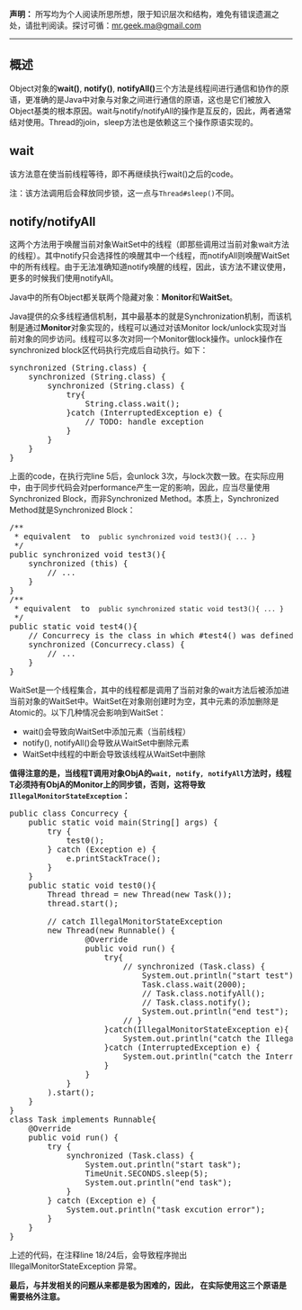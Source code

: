 **声明：** 所写均为个人阅读所思所想，限于知识层次和结构，难免有错误遗漏之处，请批判阅读。探讨可循：<mr.geek.ma@gmail.com>

* * *

## 概述

Object对象的**wait()**, **notify()**, **notifyAll()**三个方法是线程间进行通信和协作的原语，更准确的是Java中对象与对象之间进行通信的原语，这也是它们被放入Object基类的根本原因。wait与notify/notifyAll的操作是互反的，因此，两者通常结对使用。Thread的join，sleep方法也是依赖这三个操作原语实现的。<!--more-->

## wait

该方法意在使当前线程等待，即不再继续执行wait()之后的code。

<pre>注：该方法调用后会释放同步锁，这一点与<code>Thread#sleep()</code>不同。</pre>

## notify/notifyAll

这两个方法用于唤醒当前对象WaitSet中的线程（即那些调用过当前对象wait方法的线程）。其中notify只会选择性的唤醒其中一个线程，而notifyAll则唤醒WaitSet中的所有线程。由于无法准确知道notify唤醒的线程，因此，该方法不建议使用，更多的时候我们使用notifyAll。

Java中的所有Object都关联两个隐藏对象：**Monitor**和**WaitSet**。

Java提供的众多线程通信机制，其中最基本的就是Synchronization机制，而该机制是通过**Monitor**对象实现的，线程可以通过对该Monitor lock/unlock实现对当前对象的同步访问。线程可以多次对同一个Monitor做lock操作。unlock操作在synchronized block区代码执行完成后自动执行。如下：

<pre>synchronized (String.class) {
    synchronized (String.class) {
        synchronized (String.class) {
            try{
                String.class.wait();
            }catch (InterruptedException e) {
                // TODO: handle exception
            }
        }
    }
}</pre>

上面的code，在执行完line 5后，会unlock 3次，与lock次数一致。在实际应用中，由于同步代码会对performance产生一定的影响，因此，应当尽量使用Synchronized Block，而非Synchronized Method。本质上，Synchronized Method就是Synchronized Block：

<pre>/**
 * equivalent  to <code> public synchronized void test3(){ ... } </code>
 */
public synchronized void test3(){
    synchronized (this) {
        // ...
    }
}
/**
 * equivalent  to <code> public synchronized static void test3(){ ... } </code>
 */
public static void test4(){
    // Concurrecy is the class in which #test4() was defined 
    synchronized (Concurrecy.class) {
        // ...
    }
}</pre>

WaitSet是一个线程集合，其中的线程都是调用了当前对象的wait方法后被添加进当前对象的WaitSet中。WaitSet在对象刚创建时为空，其中元素的添加删除是Atomic的。以下几种情况会影响到WaitSet：

*   wait()会导致向WaitSet中添加元素（当前线程）
*   notify(), notifyAll()会导致从WaitSet中删除元素
*   WaitSet中线程的中断会导致该线程从WaitSet中删除

**值得注意的是，当线程T调用对象ObjA的`wait, notify, notifyAll`方法时，线程T必须持有ObjA的Monitor上的同步锁，否则，这将导致`IllegalMonitorStateException`：**

<pre>public class Concurrecy {
    public static void main(String[] args) {
        try {
            test0();
        } catch (Exception e) {
            e.printStackTrace();
        }
    }
    public static void test0(){
        Thread thread = new Thread(new Task());
        thread.start();

        // catch IllegalMonitorStateException
        new Thread(new Runnable() {
                @Override
                public void run() {
                    try{
                        // synchronized (Task.class) {
                            System.out.println("start test");
                            Task.class.wait(2000);
                            // Task.class.notifyAll();
                            // Task.class.notify();
                            System.out.println("end test");
                        // }
                    }catch(IllegalMonitorStateException e){
                        System.out.println("catch the IllegalMonitorStateException");
                    }catch (InterruptedException e) {
                        System.out.println("catch the InterruptedException");
                    }
                }
            }
        ).start();
    }
}
class Task implements Runnable{
    @Override
    public void run() {
        try {
            synchronized (Task.class) {
                System.out.println("start task");
                TimeUnit.SECONDS.sleep(5);
                System.out.println("end task");
            }           
        } catch (Exception e) {
            System.out.println("task excution error");
        }
    }
}</pre>

上述的代码，在注释line 18/24后，会导致程序抛出 IllegalMonitorStateException 异常。

**最后，与并发相关的问题从来都是极为困难的，因此， 在实际使用这三个原语是需要格外注意。**